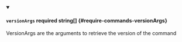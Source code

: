 
<details className="config-field" data-expandable="false" open>
<summary>

#### `versionArgs` <span class="config-field-required" data-required="false">required</span> <span class="config-field-type">string[]</span> <span class="config-field-default"></span> <span class="config-field-enum"></span> {#require-commands-versionArgs}

VersionArgs are the arguments to retrieve the version of the command

</summary>



</details>
